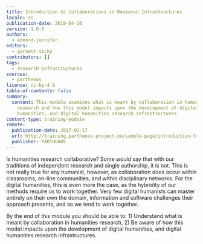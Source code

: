 ```yaml
---
title: Introduction to Collaborations in Research Infrastructures
locale: en
publication-date: 2019-04-16
version: 1.0.0
authors:
  - edmond-jennifer
editors:
  - garnett-vicky
contributors: []
tags:
  - research-infrastructures
sources:
  - parthenos
license: cc-by-4.0
table-of-contents: false
summary:
  content: This module examines what is meant by collaboration in humanities
    research and how this model impacts upon the development of digital
    humanities, and digital humanities research infrastructures.
content-type: training-module
remote:
  publication-date: 2017-02-17
  url: http://training.parthenos-project.eu/sample-page/introduction-to-collaboration-in-research-infrastructures/
  publisher: PARTHENOS
---
```

Is humanities research collaborative? Some would say that with our traditions of independent research and single authorship, it is not. This is not really true for any humanist, however, as collaboration does occur within classrooms, on-line communities, and within disciplinary networks. For the digital humanities, this is even more the case, as the hybridity of our methods require us to work together. Very few digital humanists can master entirely on their own the domain, information and software challenges their approach presents, and so we tend to work together.

By the end of this module you should be able to: 1) Understand what is meant by collaboration in humanities research, 2) Be aware of how this model impacts upon the development of digital humanities, and digital humanities research infrastructures.

<ExternalResource title="Interested in learning more?" subtitle="Check out Introduction to Collaborations in Research Infrastructures on PARTHENOS" url="http://training.parthenos-project.eu/sample-page/introduction-to-collaboration-in-research-infrastructures/" />
